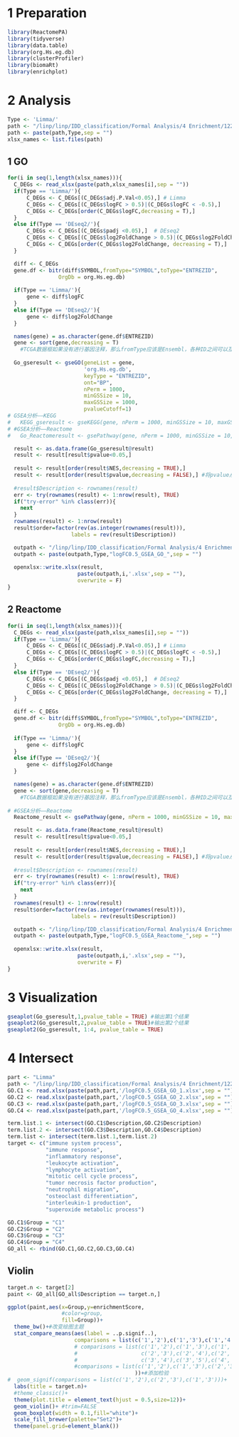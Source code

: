 
# 1 Preparation
```r
library(ReactomePA)
library(tidyverse)
library(data.table)
library(org.Hs.eg.db)
library(clusterProfiler)
library(biomaRt)
library(enrichplot)
```

# 2 Analysis
```r
Type <- 'Limma/'
path <- "/linp/linp/IDD_classification/Formal Analysis/4 Enrichment/122Lumbar/New_5_CV8000/DEGs/"
path <- paste(path,Type,sep = "")
xlsx_names <- list.files(path)
```

## 1 GO
```r
for(i in seq(1,length(xlsx_names))){
  C_DEGs <- read_xlsx(paste(path,xlsx_names[i],sep = ""))
  if(Type == 'Limma/'){
      C_DEGs <- C_DEGs[(C_DEGs$adj.P.Val<0.05),] # Limma
      C_DEGs <- C_DEGs[(C_DEGs$logFC > 0.5)|(C_DEGs$logFC < -0.5),] 
      C_DEGs <- C_DEGs[order(C_DEGs$logFC,decreasing = T),]
  }
  else if(Type == 'DEseq2/'){
      C_DEGs <- C_DEGs[(C_DEGs$padj <0.05),]  # DEseq2
      C_DEGs <- C_DEGs[(C_DEGs$log2FoldChange > 0.5)|(C_DEGs$log2FoldChange < -0.5),]
      C_DEGs <- C_DEGs[order(C_DEGs$log2FoldChange, decreasing = T),]
  }

  diff <- C_DEGs
  gene.df <- bitr(diff$SYMBOL,fromType="SYMBOL",toType="ENTREZID",
                OrgDb = org.Hs.eg.db)
  
  if(Type == 'Limma/'){
      gene <- diff$logFC
  }
  else if(Type == 'DEseq2/'){
      gene <- diff$log2FoldChange
  }

  names(gene) = as.character(gene.df$ENTREZID)
  gene <- sort(gene,decreasing = T)
    #TCGA数据框如果没有进行基因注释，那么fromType应该是Ensembl，各种ID之间可以互相转换,toType可以是一个字符串，也可以是一个向  量，看自己需求                     
  
  Go_gseresult <- gseGO(geneList = gene, 
                        'org.Hs.eg.db', 
                        keyType = "ENTREZID", 
                        ont="BP", 
                        nPerm = 1000, 
                        minGSSize = 10, 
                        maxGSSize = 1000, 
                        pvalueCutoff=1)
# GSEA分析——KEGG
#   KEGG_gseresult <- gseKEGG(gene, nPerm = 1000, minGSSize = 10, maxGSSize = 1000, pvalueCutoff=1)
# #GSEA分析——Reactome
#   Go_Reactomeresult <- gsePathway(gene, nPerm = 1000, minGSSize = 10, maxGSSize = 1000, pvalueCutoff=1)

  result <- as.data.frame(Go_gseresult@result)
  result <- result[result$pvalue<0.05,]
  
  result <- result[order(result$NES,decreasing = TRUE),] 
  result <- result[order(result$pvalue,decreasing = FALSE),] #将pvalue从小到大排序
  
  #result$Description <- rownames(result)
  err <- try(rownames(result) <- 1:nrow(result), TRUE)
  if("try-error" %in% class(err)){
    next
  }
  rownames(result) <- 1:nrow(result)
  result$order=factor(rev(as.integer(rownames(result))),
                    labels = rev(result$Description))

  outpath <- "/linp/linp/IDD_classification/Formal Analysis/4 Enrichment/122Lumbar/New_5_CV8000/GSEA/"
  outpath <- paste(outpath,Type,"logFC0.5_GSEA_GO_",sep = "")
  
  openxlsx::write.xlsx(result,
                      paste(outpath,i,'.xlsx',sep = ""),
                      overwrite = F)
}
```

## 2 Reactome
```r
for(i in seq(1,length(xlsx_names))){
  C_DEGs <- read_xlsx(paste(path,xlsx_names[i],sep = ""))
  if(Type == 'Limma/'){
      C_DEGs <- C_DEGs[(C_DEGs$adj.P.Val<0.05),] # Limma
      C_DEGs <- C_DEGs[(C_DEGs$logFC > 0.5)|(C_DEGs$logFC < -0.5),] 
      C_DEGs <- C_DEGs[order(C_DEGs$logFC,decreasing = T),]
  }
  else if(Type == 'DEseq2/'){
      C_DEGs <- C_DEGs[(C_DEGs$padj <0.05),]  # DEseq2
      C_DEGs <- C_DEGs[(C_DEGs$log2FoldChange > 0.5)|(C_DEGs$log2FoldChange < -0.5),]
      C_DEGs <- C_DEGs[order(C_DEGs$log2FoldChange, decreasing = T),]
  }

  diff <- C_DEGs
  gene.df <- bitr(diff$SYMBOL,fromType="SYMBOL",toType="ENTREZID",
                OrgDb = org.Hs.eg.db)
  
  if(Type == 'Limma/'){
      gene <- diff$logFC
  }
  else if(Type == 'DEseq2/'){
      gene <- diff$log2FoldChange
  }

  names(gene) = as.character(gene.df$ENTREZID)
  gene <- sort(gene,decreasing = T)
    #TCGA数据框如果没有进行基因注释，那么fromType应该是Ensembl，各种ID之间可以互相转换,toType可以是一个字符串，也可以是一个向  量，看自己需求                     
  
# #GSEA分析——Reactome
  Reactome_result <- gsePathway(gene, nPerm = 1000, minGSSize = 10, maxGSSize = 1000, pvalueCutoff=1)

  result <- as.data.frame(Reactome_result@result)
  result <- result[result$pvalue<0.05,]
  
  result <- result[order(result$NES,decreasing = TRUE),] 
  result <- result[order(result$pvalue,decreasing = FALSE),] #将pvalue从小到大排序
  
  #result$Description <- rownames(result)
  err <- try(rownames(result) <- 1:nrow(result), TRUE)
  if("try-error" %in% class(err)){
    next
  }
  rownames(result) <- 1:nrow(result)
  result$order=factor(rev(as.integer(rownames(result))),
                    labels = rev(result$Description))

  outpath <- "/linp/linp/IDD_classification/Formal Analysis/4 Enrichment/122Lumbar/New_5_CV8000/GSEA/"
  outpath <- paste(outpath,Type,"logFC0.5_GSEA_Reactome_",sep = "")
  
  openxlsx::write.xlsx(result,
                      paste(outpath,i,'.xlsx',sep = ""),
                      overwrite = F)
}
```

# 3 Visualization
```r
gseaplot(Go_gseresult,1,pvalue_table = TRUE) #输出第1个结果
gseaplot2(Go_gseresult,2,pvalue_table = TRUE)#输出第2个结果
gseaplot2(Go_gseresult, 1:4, pvalue_table = TRUE)
```
# 4 Intersect
```r
part <- "Limma"
path <- "/linp/linp/IDD_classification/Formal Analysis/4 Enrichment/122Lumbar/New_5_CV8000/GSEA/"
GO.C1 <- read.xlsx(paste(path,part,'/logFC0.5_GSEA_GO_1.xlsx',sep = ""))
GO.C2 <- read.xlsx(paste(path,part,'/logFC0.5_GSEA_GO_2.xlsx',sep = ""))
GO.C3 <- read.xlsx(paste(path,part,'/logFC0.5_GSEA_GO_3.xlsx',sep = ""))
GO.C4 <- read.xlsx(paste(path,part,'/logFC0.5_GSEA_GO_4.xlsx',sep = ""))
```

```r
term.list.1 <- intersect(GO.C1$Description,GO.C2$Description)
term.list.2 <- intersect(GO.C3$Description,GO.C4$Description)
term.list <- intersect(term.list.1,term.list.2)
target <- c("immune system process",
            "immune response",
            "inflammatory response",
            "leukocyte activation",
            "lymphocyte activation",
            "mitotic cell cycle process",
            "tumor necrosis factor production",
            "neutrophil migration",
            "osteoclast differentiation",
            "interleukin-1 production",
            "superoxide metabolic process")
```

```r
GO.C1$Group = "C1"
GO.C2$Group = "C2"
GO.C3$Group = "C3"
GO.C4$Group = "C4"
GO_all <- rbind(GO.C1,GO.C2,GO.C3,GO.C4)
```
## Violin
```r
target.n <- target[2]
paint <- GO_all[GO_all$Description == target.n,]
```

```R
ggplot(paint,aes(x=Group,y=enrichmentScore,
                 #color=group,
                 fill=Group))+
  theme_bw()+#改变绘图主题
  stat_compare_means(aes(label = ..p.signif..),
                     comparisons = list(c('1','2'),c('1','3'),c('1','4'),c('2','3'),c('2','4'),c('3','4')
                     # comparisons = list(c('1','2'),c('1','3'),c('1','4'), c('1','5'),
                     #                    c('2','3'),c('2','4'),c('2','5'),
                     #                    c('3','4'),c('3','5'),c('4','5')
                     #comparisons = list(c('1','2'),c('1','3'),c('2','3')
                                        ))+#添加检验
#  geom_signif(comparisons = list(c('1','2'),c('2','3'),c('1','3')))+
  labs(title = target.n)+
  #theme_classic()+
  theme(plot.title = element_text(hjust = 0.5,size=12))+
  geom_violin()+ #trim=FALSE
  geom_boxplot(width = 0.1,fill="white")+
  scale_fill_brewer(palette="Set2")+
  theme(panel.grid=element_blank())
```
